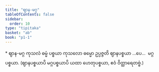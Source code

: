 ```yaml
---
title: "ဈာန-မဂ္ဂ"
tableOfContents: false
sidebar:
  order: 10
type: "tipitaka"
basket: "ab"
book: "p1-1"
---
```



<DynamicBreadcrumb />

<Paragraph type="center" book="p1-1">
* ဈာန-မဂ္ဂ
</Paragraph>

<Division number="130" book="p1-1" e="ch" v="36" p="44">

<Paragraph number="484" book="p1-1">
ကုသလံ ဓမ္မံ ပစ္စယာ ကုသလော ဓမ္မော ဥပ္ပဇ္ဇတိ ဈာနပစ္စယာ …ပေ…  မဂ္ဂပစ္စယာ.
</Paragraph>

<Paragraph number="485" book="p1-1">
(ဈာနပစ္စယာပိ မဂ္ဂပစ္စယာပိ ယထာ ဟေတုပစ္စယာ, ဧဝံ ဝိတ္ထာရေတဗ္ဗံ.)
</Paragraph>
</Division>